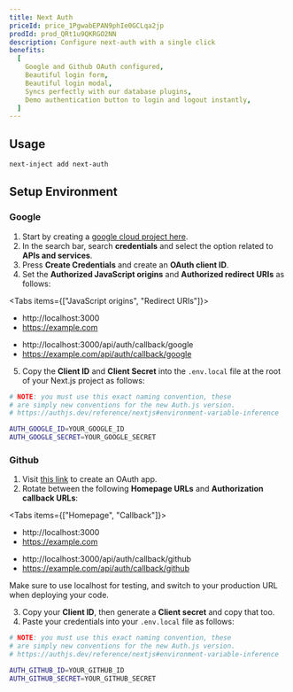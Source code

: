 ```yaml
---
title: Next Auth
priceId: price_1PgwabEPAN9phIe0GCLqa2jp
prodId: prod_QRt1u9QKRGO2NN
description: Configure next-auth with a single click
benefits:
  [
    Google and Github OAuth configured,
    Beautiful login form,
    Beautiful login modal,
    Syncs perfectly with our database plugins,
    Demo authentication button to login and logout instantly,
  ]
---
```



## Usage

```bash
next-inject add next-auth
```

## Setup Environment

### Google

1. Start by creating a [google cloud project here](https://console.cloud.google.com/cloud-resource-manager).
2. In the search bar, search **credentials** and select the option related to **APIs and services**.
3. Press **Create Credentials** and create an **OAuth client ID**.
4. Set the **Authorized JavaScript origins** and **Authorized redirect URIs** as follows:

<Tabs items={["JavaScript origins", "Redirect URIs"]}>
  <Tab value="JavaScript origins">
  
  - http://localhost:3000
  - https://example.com

  </Tab>
  <Tab value="Redirect URIs">
  
  - http://localhost:3000/api/auth/callback/google
  - https://example.com/api/auth/callback/google
  
  </Tab>
</Tabs>

5. Copy the **Client ID** and **Client Secret** into the `.env.local` file at the root of your Next.js project as follows:

```bash
# NOTE: you must use this exact naming convention, these
# are simply new conventions for the new Auth.js version.
# https://authjs.dev/reference/nextjs#environment-variable-inference

AUTH_GOOGLE_ID=YOUR_GOOGLE_ID
AUTH_GOOGLE_SECRET=YOUR_GOOGLE_SECRET
```

### Github

1. Visit [this link](https://github.com/settings/developers) to create an OAuth app.
2. Rotate between the following **Homepage URLs** and **Authorization callback URLs**:

<Tabs items={["Homepage", "Callback"]}>
  <Tab value="Homepage">
  
  - http://localhost:3000
  - https://example.com

  </Tab>
  <Tab value="Callback">
  
  - http://localhost:3000/api/auth/callback/github
  - https://example.com/api/auth/callback/github
  
  </Tab>
</Tabs>

Make sure to use localhost for testing, and switch to your production URL when deploying your code.

3. Copy your **Client ID**, then generate a **Client secret** and copy that too.
4. Paste your credentials into your `.env.local` file as follows:

```bash
# NOTE: you must use this exact naming convention, these
# are simply new conventions for the new Auth.js version.
# https://authjs.dev/reference/nextjs#environment-variable-inference

AUTH_GITHUB_ID=YOUR_GITHUB_ID
AUTH_GITHUB_SECRET=YOUR_GITHUB_SECRET
```
